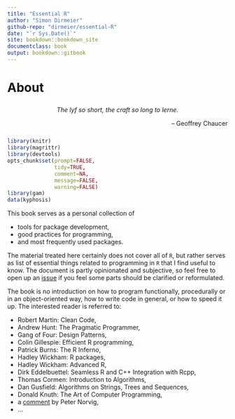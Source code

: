 ```yaml
---
title: "Essential R"
author: "Simon Dirmeier"
github-repo: "dirmeier/essential-R"
date: "`r Sys.Date()`" 
site: bookdown::bookdown_site
documentclass: book
output: bookdown::gitbook
---
```


# About {-}

<div class="quote" style="text-align: center; margin-top: 5%">
  <i>The lyf so short, the craft so long to lerne.</i><br>
</div>
<div class="quote" style="text-align: right; margin-bottom: 5% ">
  <span style="text-align: right;">-- Geoffrey Chaucer</span>
</div>

```r
library(knitr)
library(magrittr)
library(devtools)
opts_chunk$set(prompt=FALSE,
               tidy=TRUE,
               comment=NA,
               message=FALSE,
               warning=FALSE)
library(gam)
data(kyphosis)
```

This book serves as a personal collection of

* tools for package development,
* good practices for programming,
* and most frequently used packages.

The material treated here certainly does not cover all of `R`, but rather serves as list of essential things related to programming in `R` that I find useful to know. The document is partly opinionated and subjective, so feel free to open up an <a href="https://github.com/dirmeier/essential-R/issues">issue</a> if you feel some parts should be clarified or reformulated.

The book is no introduction on how to program functionally, procedurally or in an object-oriented way, how to write code in general, or how to speed it up. The interested reader is referred to:

- Robert Martin: Clean Code,
- Andrew Hunt: The Pragmatic Programmer,
- Gang of Four: Design Patterns,
- Colin Gillespie: Efficient R programming,
- Patrick Burns: The R Inferno,
- Hadley Wickham: R packages,
- Hadley Wickham: Advanced R,
- Dirk Eddelbuettel: Seamless R and C++ Integration with Rcpp,
- Thomas Cormen: Introduction to Algorithms,
- Dan Gusfield: Algorithms on Strings, Trees and Sequences,
- Donald Knuth: The Art of Computer Programming,
- a <a href="http://norvig.com/21-days.html">comment</a> by Peter Norvig,
- ...
